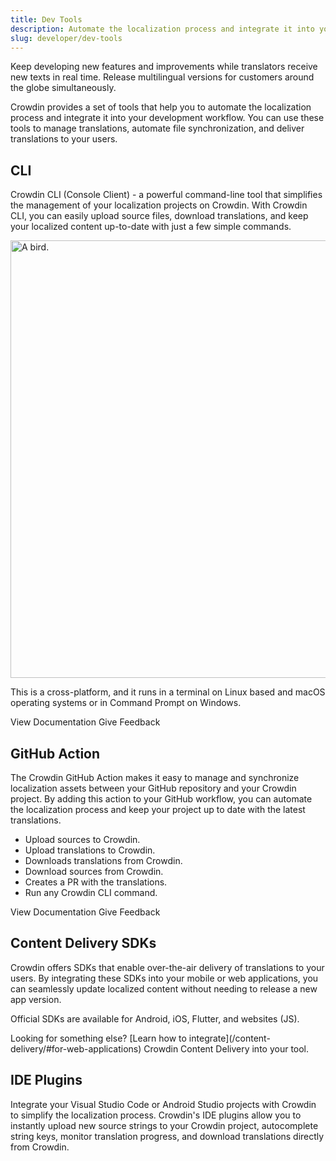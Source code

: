 ```yaml
---
title: Dev Tools
description: Automate the localization process and integrate it into your development workflow
slug: developer/dev-tools
---
```



Keep developing new features and improvements while translators receive new texts in real time. Release multilingual versions for customers around the globe simultaneously.

Crowdin provides a set of tools that help you to automate the localization process and integrate it into your development workflow. You can use these tools to manage translations, automate file synchronization, and deliver translations to your users.

## CLI

Crowdin CLI (Console Client) - a powerful command-line tool that simplifies the management of your localization projects on Crowdin. With Crowdin CLI, you can easily upload source files, download translations, and keep your localized content up-to-date with just a few simple commands.

<Image src="https://raw.githubusercontent.com/crowdin/crowdin-cli/main/website/static/img/cli-demo-image.png" alt="A bird." width="700" height="700" class="mx-auto no-shadow" />

This is a cross-platform, and it runs in a terminal on Linux based and macOS operating systems or in Command Prompt on Windows.

<div>
  <LinkButton href="https://crowdin.github.io/crowdin-cli/" icon="external" target="_blank">View Documentation</LinkButton>
  <LinkButton href="https://github.com/crowdin/crowdin-cli/discussions" variant="secondary" icon="right-arrow" target="_blank">Give Feedback</LinkButton>
</div>

## GitHub Action

The Crowdin GitHub Action makes it easy to manage and synchronize localization assets between your GitHub repository and your Crowdin project. By adding this action to your GitHub workflow, you can automate the localization process and keep your project up to date with the latest translations.

- Upload sources to Crowdin.
- Upload translations to Crowdin.
- Downloads translations from Crowdin.
- Download sources from Crowdin.
- Creates a PR with the translations.
- Run any Crowdin CLI command.

<div>
  <LinkButton href="https://github.com/marketplace/actions/crowdin-action" icon="external" target="_blank">View Documentation</LinkButton>
  <LinkButton href="https://github.com/crowdin/github-action/discussions" variant="secondary" icon="right-arrow" target="_blank">Give Feedback</LinkButton>
</div>

## Content Delivery SDKs

Crowdin offers SDKs that enable over-the-air delivery of translations to your users. By integrating these SDKs into your mobile or web applications, you can seamlessly update localized content without needing to release a new app version.

Official SDKs are available for Android, iOS, Flutter, and websites (JS).

<div class="grid gap-4 lg:grid-cols-2 sm:grid-cols-1">
  <RepoCard
    organization="crowdin"
    slug="mobile-sdk-android"
    title="Android SDK"
  />
  <RepoCard
    organization="crowdin"
    slug="mobile-sdk-ios"
    title="iOS SDK"
  />
  <RepoCard
    organization="crowdin"
    slug="flutter-sdk"
    title="Flutter SDK"
  />
  <RepoCard
    organization="crowdin"
    slug="ota-client-js"
    title="OTA JS Client"
  />
</div>

<Aside type="tip">
  Looking for something else? [Learn how to integrate](/content-delivery/#for-web-applications) Crowdin Content Delivery into your tool.
</Aside>

## IDE Plugins

Integrate your Visual Studio Code or Android Studio projects with Crowdin to simplify the localization process. Crowdin's IDE plugins allow you to instantly upload new source strings to your Crowdin project, autocomplete string keys, monitor translation progress, and download translations directly from Crowdin.

<CardGrid>
  <LinkCard
    title="Visual Studio Code Plugin"
    description="Optimize the localization process for your source files in Visual Studio Code projects with Crowdin."
    href="https://store.crowdin.com/visual-studio-code"
    target="_blank"
  />
  <LinkCard
    title="Android Studio Plugin"
    description="Automatically upload new source strings to Crowdin and instantly download translated content."
    href="https://store.crowdin.com/android-studio"
    target="_blank"
  />
</CardGrid>
